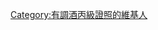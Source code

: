 {{Userbox
  |border-c = #000000
  |border-s = 1
  |id-c     = #c0c0c0
  |id-s     = 12
  |id-fc    = #000000
  |info-c   = #c0c0c0
  |info-s   = 9
  |info-fc  = #FFFF
  |id       = [[File:Cocktail1.jpg|50px]]
  |info     = 這個用戶有'''[[調酒]]丙級證照'''。
}}

[[Category:有調酒丙級證照的維基人]]
